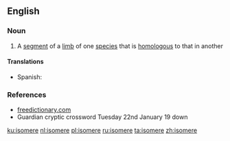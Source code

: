 {{also|isomère}}
==English==

===Noun===
{{en-noun}}

# A [[segment]] of a [[limb]] of one [[species]] that is [[homologous]] to that in another

====Translations====
{{trans-top|segment of a limb}}
*Spanish: {{t+|es|isómero|m}}
{{trans-mid}}
{{trans-bottom}}

===References===
* [http://www.thefreedictionary.com/Isomere freedictionary.com]
* Guardian cryptic crossword Tuesday 22nd January 19 down

[[ku:isomere]]
[[nl:isomere]]
[[pl:isomere]]
[[ru:isomere]]
[[ta:isomere]]
[[zh:isomere]]